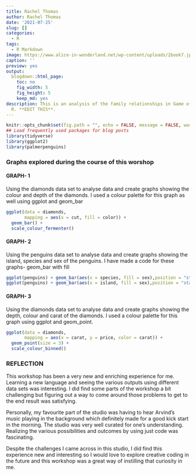 ```yaml
---
title: Rachel Thomas
author: Rachel Thomas
date: '2021-07-25'
slug: []
categories:
  - R
tags:
  - R Markdown
image: https://www.alice-in-wonderland.net/wp-content/uploads/2book7.jpg
caption: ''
preview: yes
output:
  blogdown::html_page:
    toc: no
    fig_width: 5
    fig_height: 5
    keep_md: yes
description: This is an analysis of the family relationships in Game of Thrones, using
  R. **EDIT THIS**.
---
```



```r
knitr::opts_chunk$set(fig.path = "", echo = FALSE, message = FALSE, warning = FALSE)
## Load frequently used packages for blog posts
library(tidyverse)
library(ggplot2)
library(palmerpenguins)
```

### **Graphs explored during the course of this worshop**

#### **GRAPH- 1**
Using the diamonds data set to analyse data and create graphs showing the colour and depth of the diamonds. I used a colour palette for this graph as well using ggplot and geom_bar


```r
ggplot(data = diamonds,
       mapping = aes(x = cut, fill = color)) +
  geom_bar() +
  scale_colour_fermenter()
```

#### **GRAPH- 2**
Using the penguins data set to analyse data and create graphs showing the island, species and sex of the penguins.
I have made a code for these graphs- geom_bar with fill 

```r
ggplot(penguins) + geom_bar(aes(x = species, fill = sex),position = "stack")
ggplot(penguins) + geom_bar(aes(x = island, fill = sex),position = "stack")
```

#### **GRAPH- 3**
Using the diamonds data set to analyse data and create graphs showing the depth, colour and carat of the diamonds. I used a colour palette for this graph using ggplot and geom_point.

```r
ggplot(data = diamonds,
       mapping = aes(x = carat, y = price, color = carat)) +
  geom_point(size = 3) +
  scale_colour_binned()
```

### **REFLECTION**

This workshop has been a very new and enriching experience for me. Learning a new language and seeing the various outputs using different data sets was interesting. I did find some parts of the workshop a bit challenging but figuring out a way to come around those problems to get to the end result was satisfying. 

Personally, my favourite part of the studio was having to hear Arvind’s music playing in the background which definitely made for a good kick start in the morning. The studio was very well curated for one’s understanding. Realizing the various possibilities and outcomes by using just code was fascinating.  

Despite the challenges I came across in this studio, I did find this experience new and interesting so I would love to explore creative coding in the future and this workshop was a great way of instilling that curiosity in me. 



